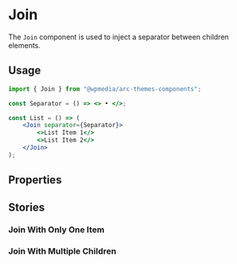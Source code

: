 

<Meta of={IndexStories} />


# Join

The `Join` component is used to inject a separator between children elements.

## Usage

```jsx
import { Join } from "@wpmedia/arc-themes-components";

const Separator = () => <> • </>;

const List = () => (
	<Join separator={Separator}>
		<>List Item 1</>
		<>List Item 2</>
	</Join>
);
```

## Properties

<Controls />

## Stories

### Join With Only One Item

<Story of={IndexStories.JoinWithOnlyOneItem} />

### Join With Multiple Children

<Story of={IndexStories.JoinWithMultipleChildren} />
